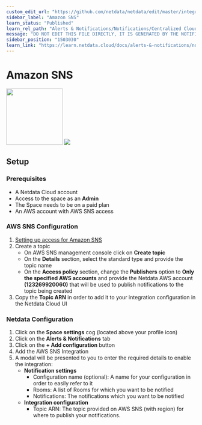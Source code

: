 ```yaml
---
custom_edit_url: "https://github.com/netdata/netdata/edit/master/integrations/cloud-notifications/metadata.yaml"
sidebar_label: "Amazon SNS"
learn_status: "Published"
learn_rel_path: "Alerts & Notifications/Notifications/Centralized Cloud Notifications"
message: "DO NOT EDIT THIS FILE DIRECTLY, IT IS GENERATED BY THE NOTIFICATION'S metadata.yaml FILE"
sidebar_position: "1503030"
learn_link: "https://learn.netdata.cloud/docs/alerts-&-notifications/notifications/centralized-cloud-notifications/amazon-sns"
---
```



# Amazon SNS

<img src="https://netdata.cloud/img/awssns.png" width="150"/>

<img src="https://img.shields.io/badge/maintained%20by-Netdata-%2300ab44" />

## Setup

### Prerequisites

- A Netdata Cloud account
- Access to the space as an **Admin**
- The Space needs to be on a paid plan
- An AWS account with AWS SNS access

### AWS SNS Configuration

1. [Setting up access for Amazon SNS](https://docs.aws.amazon.com/sns/latest/dg/sns-setting-up.html)
2. Create a topic
    - On AWS SNS management console click on **Create topic**
    - On the **Details** section, select the standard type and provide the topic name
    - On the **Access policy** section, change the **Publishers** option to **Only the specified AWS accounts** and provide the Netdata AWS account **(123269920060)** that will be used to publish notifications to the topic being created
3. Copy the **Topic ARN** in order to add it to your integration configuration in the Netdata Cloud UI

### Netdata Configuration

1. Click on the **Space settings** cog (located above your profile icon)
2. Click on the **Alerts & Notifications** tab
3. Click on the **+ Add configuration** button
4. Add the AWS SNS Integration
5. A modal will be presented to you to enter the required details to enable the integration:
    - **Notification settings**
      - Configuration name (optional): A name for your configuration in order to easily refer to it
      - Rooms: A list of Rooms for which you want to be notified
      - Notifications: The notifications which you want to be notified
    - **Integration configuration**
      - Topic ARN: The topic provided on AWS SNS (with region) for where to publish your notifications.


